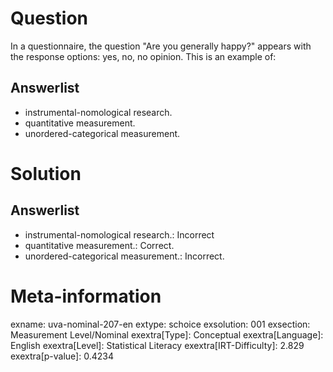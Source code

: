 Question
========

In a questionnaire, the question \"Are you generally happy?\" appears 
with the response options: yes, no, no opinion. This is an example of:

Answerlist
----------

* instrumental-nomological research.
* quantitative measurement.
* unordered-categorical measurement.

Solution
========

Answerlist
----------

* instrumental-nomological research.: Incorrect
* quantitative measurement.: Correct.
* unordered-categorical measurement.: Incorrect. 


Meta-information
================
exname: uva-nominal-207-en
extype: schoice
exsolution: 001
exsection: Measurement Level/Nominal
exextra[Type]: Conceptual
exextra[Language]: English
exextra[Level]: Statistical Literacy
exextra[IRT-Difficulty]: 2.829
exextra[p-value]: 0.4234
